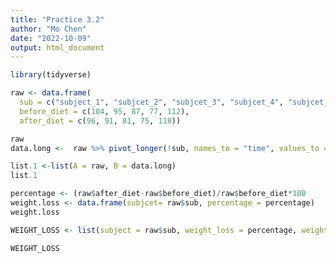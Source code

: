 ```yaml
---
title: "Practice 3.2"
author: "Mo Chen"
date: "2022-10-09"
output: html_document
---
```


```r
library(tidyverse)
```


```r
raw <- data.frame(
  sub = c("subject_1", "subjcet_2", "subjcet_3", "subjcet_4", "subjcet_5"), 
  before_diet = c(104, 95, 87, 77, 112), 
  after_diet = c(96, 91, 81, 75, 118))

raw
data.long <-  raw %>% pivot_longer(!sub, names_to = "time", values_to = "weight")

list.1 <-list(A = raw, B = data.long)
list.1

percentage <- (raw$after_diet-raw$before_diet)/raw$before_diet*100
weight.loss <- data.frame(subjcet= raw$sub, percentage = percentage)
weight.loss

WEIGHT_LOSS <- list(subject = raw$sub, weight_loss = percentage, weight.loss = weight.loss)

WEIGHT_LOSS
```




